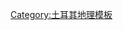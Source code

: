 {{Navbox
|name  = 土耳其海湾
|title = {{flagicon|Turkey}} {{le|土耳其海灣|Gulfs of Turkey}}
|state    = {{{state|autocollapse}}}
|titlestyle = 
|listclass = hlist
|groupstyle = 

|group1= [[黑海]]
|list1= 
* {{le|哈姆希羅斯灣|Hamsilos Bay}}

|group2= [[马尔马拉海]]
|list2 =
* [[伊茲密特灣]]
* [[盖姆利克湾]]
* [[班德尔马湾]]
* [[埃尔代克湾]]

|group3= [[爱琴海]]
|list3 =
* [[萨罗斯湾]]
* [[埃德雷米特湾]]
* [[迪基利湾]]
* [[昌达尔勒湾]]
* [[伊兹米尔湾]]
* [[库沙达瑟湾]]
* [[哥科瓦湾]]

|group4= [[地中海]]
|list4 =
* [[安塔利亚湾]]
* [[伊斯肯德伦湾]]
* [[费特希耶湾]]
* {{le|貝爾切伊茲灣|Belceğiz Bay}}
* {{le|梅爾辛灣|Gulf of Mersin}}
* {{le|埃里布克灣|Eğribük}}

|group5= 相关地貌
|list5 =
* {{le|土耳其海岬列表|List of capes of Turkey}}
* {{le|土耳其半島列表|List of peninsulas of Turkey}}
}}<noinclude>
{{collapsible option}}
[[Category:土耳其地理模板]]
</noinclude>